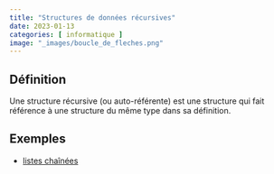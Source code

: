 ```yaml
---
title: "Structures de données récursives"
date: 2023-01-13
categories: [ informatique ]
image: "_images/boucle_de_fleches.png"
---
```


::: {.callout-note icon=false}
## Définition

Une structure récursive (ou auto-référente) est une structure qui fait référence à une structure du même type dans sa définition.
:::


## Exemples

 - [listes chaînées](algo avancee listes chainees.qmd)

